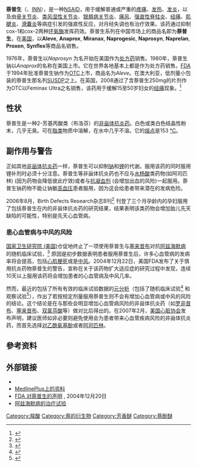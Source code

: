 {{medical}}
{{drugbox
| IUPAC_name = (+)-(''S'')-2-甲基-6-甲氧基-2-萘乙酸
| drug_name=萘普生<br>(Naproxen)
| image = Naproxen structure.svg
| image2= Naproxen3d.png
| width = 240
| CAS_number_Ref = {{cascite|correct|??}}
| CAS_number = 22204-53-1
| ChemSpiderID_Ref = {{chemspidercite|correct|chemspider}}
| ChemSpiderID = 137720
| ATC_prefix = G02
| ATC_suffix = CC02
| ATC_supplemental = {{ATC|M01|AE02}}, {{ATC|M02|AA12}}
| PubChem = 1302
| PubChem2 = 156391
| DrugBank_Ref = {{drugbankcite|changed|??}}
| DrugBank = APRD01135
| DrugBank2_Ref = {{drugbankcite|correct|drugbank}}
| DrugBank2 = DB00788
| UNII_Ref = {{fdacite|correct|FDA}}
| UNII = 57Y76R9ATQ
| SMILES = C[C@@H](C1=CC2=C(C=C1)C=C(C=C2)OC)C(=O)O<ref>{{Cite web |url=https://pubchem.ncbi.nlm.nih.gov/compound/naproxen |title=存档副本 |accessdate=2018-01-19 |archive-date=2018-01-19 |archive-url=https://web.archive.org/web/20180119235332/https://pubchem.ncbi.nlm.nih.gov/compound/naproxen |dead-url=no }}</ref>
| ChEMBL_Ref = {{ebicite|correct|EBI}}
| ChEMBL = 154
| StdInChI_Ref = {{stdinchicite|correct|chemspider}}
| StdInChI = 1S/C14H14O3/c1-9(14(15)16)10-3-4-12-8-13(17-2)6-5-11(12)7-10/h3-9H,1-2H3,(H,15,16)/t9-/m0/s1
| StdInChIKey_Ref = {{stdinchicite|correct|chemspider}}
| StdInChIKey = CMWTZPSULFXXJA-VIFPVBQESA-N
| ChEBI_Ref = {{ebicite|correct|EBI}}
| ChEBI = 7476
| KEGG_Ref = {{keggcite|correct|kegg}}
| KEGG = D00118
| C = 14 |H = 14 |O = 3
| molecular_weight = 230.259 g/mol
| bioavailability = 95% ([[口服|口服]])
| protein_bound = 99%
| metabolism = [[肝脏|肝脏]] (代谢产物为6-氧-去甲基萘普生)
| elimination_half-life = 12–15 小时
| excretion = [[肾|肾]]
| pregnancy_AU = C
| pregnancy_US = B
| pregnancy_category = 
| legal_AU = S2 
| legal_UK = P
| legal_US = OTC
| legal_status = <br />℞<small>-only([[加拿大|Ca]])</small>
| routes_of_administration = 口服
}}

'''萘普生'''（'''{{lang-en|Naproxen}}'''、[[国际非专利药品名称|INN]]），是一种[[非甾体抗炎药|NSAID]]，用于缓解普通或严重的[[疼痛|疼痛]]、[[发热|发热]]、[[炎症|发炎]]，以及由[[骨关节炎|骨关节炎]]、[[类风湿性关节炎|类风湿性关节炎]]、[[银屑病关节炎|银屑病关节炎]]、[[痛风|痛风]]、[[强直性脊柱炎|强直性脊柱炎]]、[[经痛|经痛]]、[[肌腱炎|肌腱炎]]、[[滑囊炎|滑囊炎]]等病症引发的强直性反应，对月经失调也有治疗效果。该药通过抑制cox-1和cox-2两种[[环氧酶|环氧酶]]发挥药效。萘普生系列在中国市场上的商品名即为'''萘普生'''，在[[美国|美国]]，以'''Aleve''', ''' Anaprox''', '''Miranax''', '''Naprogesic''', '''Naprosyn''', '''Naprelan''', '''Proxen''', '''Synflex'''等商品名销售。

1976年，萘普生以''Naprosyn'' 为名开始在美国作为[[处方药|处方药]]销售。1980年，萘普生钠以''Anaprox''的名称在美国上市。它在世界各地基本上都是作为处方药销售。[[美国食品药品监督管理局|FDA]]于1994年批准萘普生钠作为[[非处方药|OTC]]上市，商品名为''Aleve''。在澳大利亚，低剂量小包装的萘普生那名列[[澳大利亚药物和毒物统一目录标准|SUSDP]]之上。在英国，2008通过了含萘普生250mg的片剂作为OTC以Feminax Ultra之名销售，该药用于缓解15至50岁妇女的[[经痛|经痛]]现象。<ref>{{cite web | first=Nicola | last=Pocock | work=NHS Press Release | year=2006 | title=MHRA approves availability of OTC naproxen (Feminax Ultra) | url=http://www.druginfozone.nhs.uk/Record%20Viewing/viewRecord.aspx?id=591725 }}{{dead link|date=2018年1月 |bot=InternetArchiveBot |fix-attempted=yes }}</ref>

== 性状 ==
萘普生是一种2-芳基丙酸类（布洛芬）的[[非甾体抗炎药|非甾体抗炎药]]。白色或类白色结晶性粉末，几乎无臭。可在[[脂类|脂类]]物质中溶解，在水中几乎不溶。它的[[熔点|熔点]]是153 [[摄氏度|°C]]。

== 副作用与警告 ==
正如其他[[非甾体抗炎药|非甾体抗炎药]]一样，萘普生可以抑制[[钠|钠]]和[[锂_(药理学)|锂]]的代谢。服用该药的同时服用锂补剂时必须十分注意。萘普生等非甾体抗炎药也不应与[[水杨酸|水杨酸]]类药物(如阿司匹林) (因为药物会降低彼此疗效)或者与[[抗凝血剂|抗凝血剂]] (会增加出血的风险)一起服用。萘普生钠药物不能让钠敏[[高血压|高血压]]患者服用，因为这会给患者带来潜在的发病危险。

2006年8月，Birth Defects Research杂志B刊<ref>{{cite web | author=Ofori, et al | date=August 2006 | title=Risk of congenital anomalies in pregnant users of non-steroidal anti-inflammatory drugs: a nested case-control study | work=Birth Defects Research Part B: Developmental and Reproductive Toxicology | url=http://www3.interscience.wiley.com/journal/112752202/abstract }}{{Dead link|date=2019年5月 |bot=InternetArchiveBot |fix-attempted=yes }}</ref> 刊登了三个月孕龄内的孕妇服用了包括萘普生在内的非甾体抗炎药的研究结果，结果表明该类药物会增加胎儿先天缺陷的可能性，特别是先天心血管病。

=== 患心血管病与中风的风险 ===
[[国家卫生研究院_(美国)|国家卫生研究院 (美国)]]仓促地终止了一项使用萘普生与[[塞来昔布|塞来昔布]]对抗[[阿兹海默病|阿兹海默病]]的随机临床试验，<ref>{{cite web | title=Cardiovascular and Cerebrovascular Events in the Randomized, Controlled Alzheimer's Disease Anti-Inflammatory Prevention Trial (ADAPT) | author=ADAPT Research Group | work=PLoS Clinical Trials | year=2006 | url=http://clinicaltrials.plosjournals.org/perlserv/?request=get-document&doi=10.1371/journal.pctr.0010033 }}{{dead link|date=2018年1月 |bot=InternetArchiveBot |fix-attempted=yes }}</ref> 原因是初步数据表明患者服用萘普生后，许多心血管病的发病率将会提高，包括[[心肌梗死|心肌梗死]]或是[[中风|中风]]。2004年12月22日，美国FDA发布了关于慎用抗炎药物萘普生的警告，宣称在关于该药物扩大适应症的研究过程中发现，连续10天以上服用该药将会增加患者的心血管病及中风几率。

然而，最近的包括了所有有效的临床试验数据的[[元分析|元分析]]（包括了随机临床试验<ref>{{cite web | title=Do selective cyclo-oxygenase-2 inhibitors and traditional non-steroidal anti-inflammatory drugs increase the risk of atherothrombosis? Meta-analysis of randomised trials. | author=Kearney, et al | date=June 2006 | work= British Medical Journal | url=http://www.ncbi.nlm.nih.gov/entrez/query.fcgi?db=pubmed&cmd=Retrieve&dopt=AbstractPlus&list_uids=16740558&query_hl=9&itool=pubmed_docsum}}</ref> 和观察试验<ref>{{cite web | title=Adverse effects of cyclooxygenase 2 inhibitors on renal and arrhythmia events: meta-analysis of randomized trials. | author=Zhang, et al | date=October 2006 | work=Journal of the American Medical Association | url=http://www.ncbi.nlm.nih.gov/entrez/query.fcgi?db=pubmed&cmd=Retrieve&dopt=AbstractPlus&list_uids=16968832&query_hl=9&itool=pubmed_docsum}}</ref>），作出了若按规定剂量服用萘普生则不会有增加心血管病或中风的风险的结论。这个结论是在与那些会明显增加心血管病风险的非甾体抗炎药（如[[罗非昔布|罗非昔布]]、[[塞来昔布|塞来昔布]]、[[双氯芬酸|双氯芬酸]]等）做对比后得出的。在2007年2月，[[美国心脏协会|美国心脏协会]]发布声明，建议医师如非必要则避免使用会为患者带来心血管疾病风险的非甾体抗炎药，而首先选择[[对乙酰氨基酚|对乙酰氨基酚]]或者[[阿司匹林|阿司匹林]]。

== 參考资料 ==
{{reflist}}

== 外部链接 ==
{{wiktionary|naproxen}}
* {{PubChemLink|1302}}
* [http://www.nlm.nih.gov/medlineplus/druginfo/medmaster/a681029.html MedlinePlus上的资料] {{Wayback|url=http://www.nlm.nih.gov/medlineplus/druginfo/medmaster/a681029.html |date=20081001223451 }}
* [http://www.fda.gov/bbs/topics/news/2004/NEW01148.html FDA 对萘普生的声明] {{Wayback|url=http://www.fda.gov/bbs/topics/news/2004/NEW01148.html |date=20090115001820 }}, 2004年12月20日
* [http://www.clinicaltrials.gov/show/NCT00007189 阿兹海默病的治疗试验] {{Wayback|url=http://www.clinicaltrials.gov/show/NCT00007189 |date=20041230091401 }}

{{Anti-inflammatory products}}
{{Topical products for joint and muscular pain}}
{{Prolactin inhibitors and anti-inflammatory products for vaginal administration|state=autocollapse}}

[[Category:羧酸|Category:羧酸]]
[[Category:萘的衍生物|Category:萘的衍生物]]
[[Category:芳香醚|Category:芳香醚]]
[[Category:萘酚醚|Category:萘酚醚]]